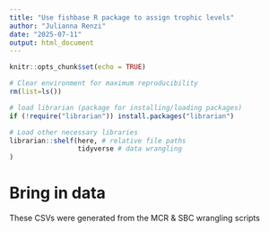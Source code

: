 ```yaml
---
title: "Use fishbase R package to assign trophic levels"
author: "Julianna Renzi"
date: "2025-07-11"
output: html_document
---
```


```r
knitr::opts_chunk$set(echo = TRUE)
```

```r
# Clear environment for maximum reproducibility
rm(list=ls())

# load librarian (package for installing/loading packages)
if (!require("librarian")) install.packages("librarian")

# Load other necessary libraries
librarian::shelf(here, # relative file paths
                 tidyverse # data wrangling
)
```

# Bring in data

These CSVs were generated from the MCR & SBC wrangling scripts